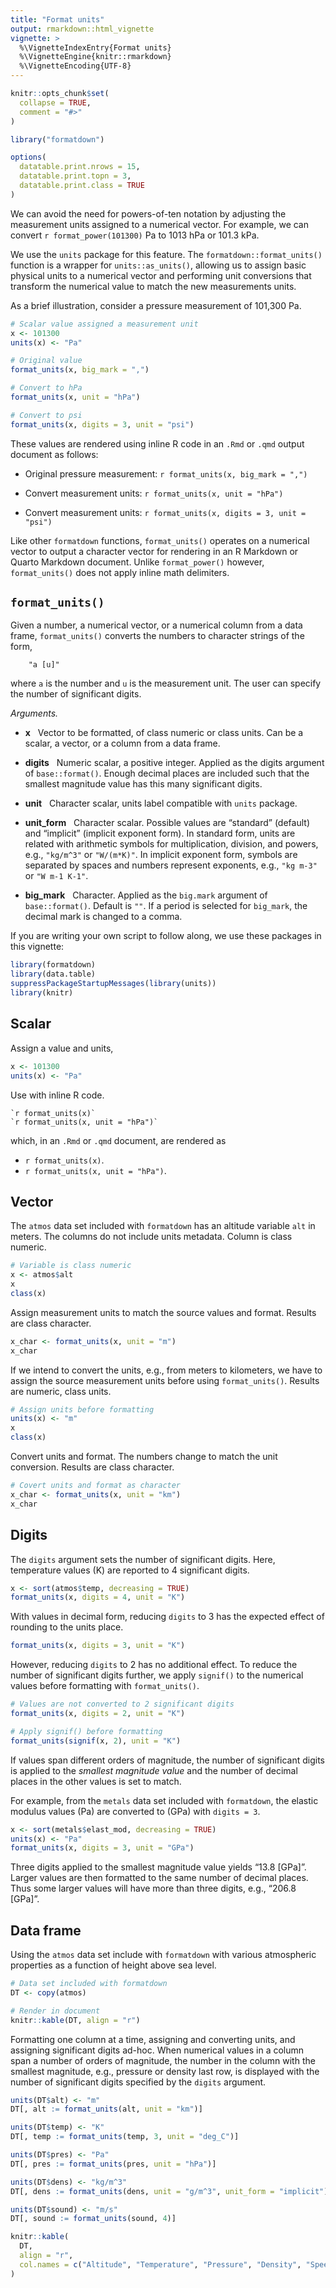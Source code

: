 ```yaml
---
title: "Format units"
output: rmarkdown::html_vignette
vignette: >
  %\VignetteIndexEntry{Format units}
  %\VignetteEngine{knitr::rmarkdown}
  %\VignetteEncoding{UTF-8}
---
```


```r
knitr::opts_chunk$set(
  collapse = TRUE,
  comment = "#>"
)

library("formatdown")

options(
  datatable.print.nrows = 15,
  datatable.print.topn = 3,
  datatable.print.class = TRUE
)
```

We can avoid the need for powers-of-ten notation by adjusting the measurement units assigned to a numerical vector. For example, we can convert `r format_power(101300)` Pa to 1013 hPa or 101.3 kPa. 

We use the `units` package for this feature. The `formatdown::format_units()` function is a wrapper for `units::as_units()`, allowing us to assign basic physical units to a numerical vector and performing unit conversions that transform the numerical value to match the new measurements units. 

As a brief illustration, consider a pressure measurement of 101,300 Pa. 

```r
# Scalar value assigned a measurement unit
x <- 101300
units(x) <- "Pa"

# Original value
format_units(x, big_mark = ",")

# Convert to hPa
format_units(x, unit = "hPa")

# Convert to psi
format_units(x, digits = 3, unit = "psi")
```

These values are rendered using inline R code  in an `.Rmd` or `.qmd` output document as follows: 

- Original pressure measurement: `r format_units(x, big_mark = ",")`

- Convert measurement units: `r format_units(x, unit = "hPa")`

- Convert measurement units: `r format_units(x, digits = 3, unit = "psi")`

Like other `formatdown` functions, `format_units()` operates on a numerical vector to output a character vector for rendering in an R Markdown or Quarto Markdown document. Unlike `format_power()` however, `format_units()` does not apply inline math delimiters. 

## `format_units()`

Given a number, a numerical vector, or a numerical column from a data frame, `format_units()` converts the numbers to character strings of the form, 

        "a [u]" 
 
where `a` is the number and `u` is the measurement unit. The user can specify the number of significant digits.
 
*Arguments.*

- **x** &nbsp; Vector to be formatted, of class numeric or class units. Can be a scalar, a vector, or a column from a data frame.

- **digits** &nbsp; Numeric scalar, a positive integer. Applied as the digits argument of `base::format()`. Enough decimal places are included such that the smallest magnitude value has this many significant digits.

- **unit** &nbsp; Character scalar, units label compatible with `units`  package.

- **unit_form** &nbsp; Character scalar. Possible values are "standard" (default) and "implicit" (implicit exponent form). In standard form, units are related with arithmetic symbols for multiplication, division, and powers, e.g., `"kg/m^3"` or `"W/(m*K)"`. In implicit exponent form, symbols are separated by spaces and numbers represent exponents, e.g., `"kg m-3"` or `"W m-1 K-1"`.

- **big_mark** &nbsp; Character. Applied as the `big.mark` argument of `base::format()`. Default is `""`. If a period is selected for `big_mark`, the decimal mark is changed to a comma.

If you are writing your own script to follow along, we use these packages in this vignette:

```r
library(formatdown)
library(data.table)
suppressPackageStartupMessages(library(units))
library(knitr)
```







## Scalar

Assign a value and units, 

```r
x <- 101300
units(x) <- "Pa"
```

Use with inline R code.

```verbatim
`r format_units(x)`
`r format_units(x, unit = "hPa")`
```

which, in an `.Rmd` or `.qmd` document, are rendered as

- `r format_units(x)`.
- `r format_units(x, unit = "hPa")`.







## Vector

The `atmos` data set included with `formatdown` has an altitude variable `alt` in meters. The columns do not include units metadata. Column is class numeric. 

```r
# Variable is class numeric
x <- atmos$alt
x
class(x)
```

Assign measurement units  to match the source values and format. Results are class character. 

```r
x_char <- format_units(x, unit = "m")
x_char
```

If we intend to convert the units, e.g., from meters to kilometers, we have to assign the source measurement units before using `format_units()`. Results are numeric, class units. 

```r
# Assign units before formatting
units(x) <- "m"
x
class(x)
```

Convert units and format. The numbers change to match the unit conversion.  Results are class character. 

```r
# Covert units and format as character
x_char <- format_units(x, unit = "km")
x_char
```









## Digits

The `digits` argument sets the number of significant digits. Here, temperature values (K) are reported to 4 significant digits. 

```r
x <- sort(atmos$temp, decreasing = TRUE)
format_units(x, digits = 4, unit = "K")
```

With values in decimal form, reducing `digits` to 3 has the expected effect of rounding to the units place. 

```r
format_units(x, digits = 3, unit = "K")
```

However, reducing `digits` to 2 has no additional effect. To reduce the number of significant digits further, we apply `signif()` to the numerical values before formatting with `format_units()`.  

```r
# Values are not converted to 2 significant digits
format_units(x, digits = 2, unit = "K")

# Apply signif() before formatting
format_units(signif(x, 2), unit = "K")
```

If values span different orders of magnitude, the number of significant digits is applied to the *smallest magnitude value* and the number of decimal places in the other values is set to match. 

For example, from the `metals` data set included with `formatdown`, the elastic modulus values (Pa) are converted to (GPa) with `digits = 3`. 

```r
x <- sort(metals$elast_mod, decreasing = TRUE)
units(x) <- "Pa"
format_units(x, digits = 3, unit = "GPa")
```

Three digits applied to the smallest magnitude value yields "13.8 [GPa]". Larger values are then formatted to the same number of decimal places. Thus some larger values will have more than three digits, e.g., "206.8 [GPa]". 



## Data frame 

Using the `atmos` data set include with `formatdown` with various atmospheric properties as a function of height above sea level. 

```r
# Data set included with formatdown
DT <- copy(atmos)

# Render in document
knitr::kable(DT, align = "r")
```

Formatting one column at a time, assigning and converting units, and assigning significant digits ad-hoc. When numerical values in a column span a number of orders of magnitude, the number in the column with the smallest magnitude, e.g., pressure or density last row, is displayed with the number of significant digits specified by the `digits` argument. 

```r
units(DT$alt) <- "m"
DT[, alt := format_units(alt, unit = "km")]

units(DT$temp) <- "K"
DT[, temp := format_units(temp, 3, unit = "deg_C")]

units(DT$pres) <- "Pa"
DT[, pres := format_units(pres, unit = "hPa")]

units(DT$dens) <- "kg/m^3"
DT[, dens := format_units(dens, unit = "g/m^3", unit_form = "implicit")]

units(DT$sound) <- "m/s"
DT[, sound := format_units(sound, 4)]

knitr::kable(
  DT,
  align = "r",
  col.names = c("Altitude", "Temperature", "Pressure", "Density", "Speed of sound")
)
```


